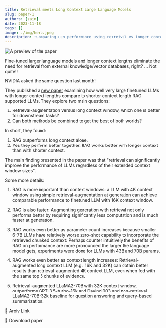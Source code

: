 ```yaml
---
title: Retrieval meets Long Context Large Language Models
slug: paper-1
authors: [zain]
date: 2023-11-18
tags: []
image: ./img/hero.jpeg
description: "Comparing LLM performance using retreival vs longer context lengths."
---
```


![A preview of the paper](./img/hero.jpeg)

<!-- truncate -->


Fine-tuned larger language models and longer context lengths eliminate the need for retrieval from external knowledge/vector databases, right? ... Not quite!!

NVIDIA asked the same question last month! 

They published a [new paper](https://arxiv.org/abs/2310.03025) examining how well very large finetuned LLMs with longer context lengths compare to shorter context length RAG supported LLMs. They explore two main questions:

1. Retrieval-augmentation versus long context window, which one is better for downstream tasks?
2. Can both methods be combined to get the best of both worlds?

In short, they found:

1. RAG outperforms long context alone.
2. Yes they perform better together. RAG works better with longer context than with shorter context.

The main finding presented in the paper was that "retrieval can significantly improve the performance of LLMs regardless of their extended context window sizes". 

Some more details: 
1. RAG is more important than context windows: a LLM with 4K context window using simple retrieval-augmentation at generation can achieve comparable performance to finetuned LLM with 16K context window.

2. RAG is also faster: Augmenting generation with retrieval not only performs better by requiring significantly less computation and is much faster at generation.

3. RAG works even better as parameter count increases because smaller 6-7B LLMs have relatively worse zero-shot capability to incorporate the retrieved chunked context: Perhaps counter intuitively the benefits of RAG on performance are more pronounced the larger the language model gets, experiments were done for LLMs with 43B and 70B params.

4. RAG works even better as context length increases: Retrieval-augmented long context LLM (e.g., 16K and 32K) can obtain better results than retrieval-augmented 4K context LLM, even when fed with the same top 5 chunks of evidence.

5. Retrieval-augmented LLaMA2-70B with 32K context window, outperforms GPT-3.5-turbo-16k and Davinci003 and non-retrieval LLaMA2-70B-32k baseline for question answering and query-based summarization.

<p>
  <DownloadButton link='https://arxiv.org/abs/2310.03025'>🔗 Arxiv Link</DownloadButton>
</p>
<p>
  <DownloadButton link='https://arxiv.org/pdf/2310.03025'>📜 Download paper</DownloadButton>
</p>


<!-- We could create a specific template for Paper Review's -->

<WhatNext />
